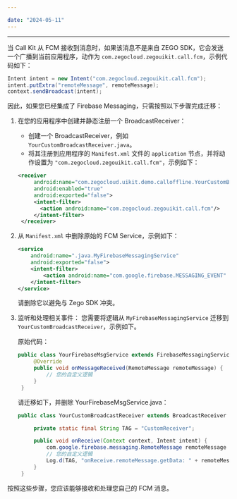 ```yaml
---

date: "2024-05-11"
---
```


<Title>如何解决同时集成 Firebase Cloud Message 时的冲突？</Title>



---

当 Call Kit 从 FCM 接收到消息时，如果该消息不是来自 ZEGO SDK，它会发送一个广播到当前应用程序，动作为 `com.zegocloud.zegouikit.call.fcm`，示例代码如下：

```java
Intent intent = new Intent("com.zegocloud.zegouikit.call.fcm");
intent.putExtra("remoteMessage", remoteMessage);
context.sendBroadcast(intent);
```

因此，如果您已经集成了 Firebase Messaging，只需按照以下步骤完成迁移：

1. 在您的应用程序中创建并静态注册一个 BroadcastReceiver：
   - 创建一个 BroadcastReceiver，例如 `YourCustomBroadcastReceiver.java`。
   - 将其注册到应用程序的 `Manifest.xml` 文件的 `application` 节点，并将动作设置为 `"com.zegocloud.zegouikit.call.fcm"`，示例如下：
   ```xml
   <receiver
        android:name="com.zegocloud.uikit.demo.calloffline.YourCustomBroadcastReceiver"
        android:enabled="true"
        android:exported="false">
        <intent-filter>
          <action android:name="com.zegocloud.zegouikit.call.fcm"/>
        </intent-filter>
    </receiver>
   ```
2. 从 `Manifest.xml` 中删除原始的 FCM Service，示例如下：
    ```xml
    <service
        android:name=".java.MyFirebaseMessagingService"
        android:exported="false">
        <intent-filter>
            <action android:name="com.google.firebase.MESSAGING_EVENT" />
        </intent-filter>
    </service>
    ```
   请删除它以避免与 Zego SDK 冲突。

3. 监听和处理相关事件：
   您需要将逻辑从 `MyFirebaseMessagingService` 迁移到 `YourCustomBroadcastReceiver`，示例如下。

   原始代码：
   ```java
   public class YourFirebaseMsgService extends FirebaseMessagingService {
        @Override
        public void onMessageReceived(RemoteMessage remoteMessage) {
            // 您的自定义逻辑
        }
    }
   ```
   请迁移如下，并删除 YourFirebaseMsgService.java：

   ```java
   public class YourCustomBroadcastReceiver extends BroadcastReceiver {

        private static final String TAG = "CustomReceiver";

        public void onReceive(Context context, Intent intent) {
            com.google.firebase.messaging.RemoteMessage remoteMessage = intent.getParcelableExtra("remoteMessage");
            // 您的自定义逻辑
            Log.d(TAG, "onReceive.remoteMessage.getData: " + remoteMessage.getData());
        }
    }
   ```
按照这些步骤，您应该能够接收和处理您自己的 FCM 消息。
